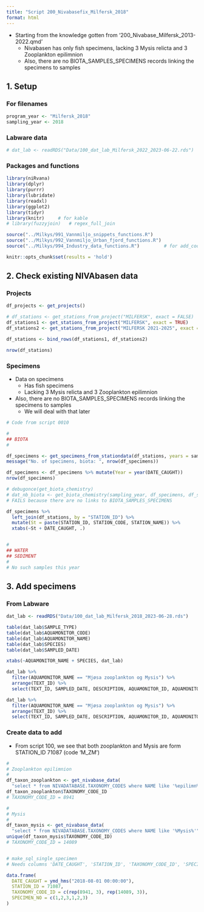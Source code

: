 ```yaml
---
title: "Script 200_Nivabasefix_Milfersk_2018"
format: html
---
```


* Starting from the knowledge gotten from '200_Nivabase_Milfersk_2013-2022.qmd'  
    - Nivabasen has only fish specimens, lacking 3 Mysis relicta and 3 Zooplankton epilimnion   
    - Also, there are no BIOTA_SAMPLES_SPECIMENS records linking the specimens to samples  

## 1. Setup  

### For filenames  
```r

program_year <- "Milfersk_2018"
sampling_year <- 2018

```

### Labware data  

```r

# dat_lab <- readRDS("Data/100_dat_lab_Milfersk_2022_2023-06-22.rds")

```


### Packages and functions  
```r

library(niRvana)
library(dplyr)
library(purrr)
library(lubridate)
library(readxl)
library(ggplot2)
library(tidyr)
library(knitr)     # for kable
# library(fuzzyjoin)   # regex_full_join

source("../Milkys/991_Vannmiljo_snippets_functions.R")
source("../Milkys/992_Vannmiljo_Urban_fjord_functions.R")
source("../Milkys/994_Industry_data_functions.R")         # for add_coordinates()

knitr::opts_chunk$set(results = 'hold')

```


## 2.  Check existing NIVAbasen data    

### Projects  

```r

df_projects <- get_projects()   

# df_stations <- get_stations_from_project("MILFERSK", exact = FALSE)
df_stations1 <- get_stations_from_project("MILFERSK", exact = TRUE)
df_stations2 <- get_stations_from_project("MILFERSK 2021-2025", exact = TRUE)

df_stations <- bind_rows(df_stations1, df_stations2)

nrow(df_stations)

```

### Specimens      

* Data on specimens   
    - Has fish specimens  
    - Lacking 3 Mysis relicta and 3 Zooplankton epilimnion  
* Also, there are no BIOTA_SAMPLES_SPECIMENS records linking the specimens to samples  
    - We will deal with that later   

```r

# Code from script 0010  

# 
## BIOTA  
#

df_specimens <- get_specimens_from_stationdata(df_stations, years = sampling_year)
message("No. of specimens, biota: ", nrow(df_specimens))

df_specimens <- df_specimens %>% mutate(Year = year(DATE_CAUGHT))
nrow(df_specimens)

# debugonce(get_biota_chemistry)
# dat_nb_biota <- get_biota_chemistry(sampling_year, df_specimens, df_stations, report_samples = TRUE)
# FAILS because there are no links to BIOTA_SAMPLES_SPECIMENS  

df_specimens %>%
  left_join(df_stations, by = "STATION_ID") %>%
  mutate(St = paste(STATION_ID, STATION_CODE, STATION_NAME)) %>%
  xtabs(~St + DATE_CAUGHT, .)


#
## WATER  
## SEDIMENT
#
# No such samples this year


```

## 3. Add specimens  

### From Labware

```r

dat_lab <- readRDS("Data/100_dat_lab_Milfersk_2018_2023-06-28.rds")

table(dat_lab$SAMPLE_TYPE)
table(dat_lab$AQUAMONITOR_CODE)
table(dat_lab$AQUAMONITOR_NAME)
table(dat_lab$SPECIES)
table(dat_lab$SAMPLED_DATE)

xtabs(~AQUAMONITOR_NAME + SPECIES, dat_lab)  

dat_lab %>%
  filter(AQUAMONITOR_NAME == "Mjøsa zooplankton og Mysis") %>%
  arrange(TEXT_ID) %>%
  select(TEXT_ID, SAMPLED_DATE, DESCRIPTION, AQUAMONITOR_ID, AQUAMONITOR_CODE, SPECIES, TISSUE, BIOTA_SAMPLENO)

dat_lab %>%
  filter(AQUAMONITOR_NAME == "Mjøsa zooplankton og Mysis") %>%
  arrange(TEXT_ID) %>%
  select(TEXT_ID, SAMPLED_DATE, DESCRIPTION, AQUAMONITOR_ID, AQUAMONITOR_CODE, SPECIES, TISSUE, BIOTA_SAMPLENO)

```
### Create data to add 

* From script 100, we see that both zooplankton and Mysis are form STATION_ID 71087	(code 'M_ZM')  

```r

#
# Zooplankton epilimnion
#
df_taxon_zooplankton <- get_nivabase_data(
  "select * from NIVADATABASE.TAXONOMY_CODES where NAME like '%epilimn%'")
df_taxon_zooplankton$TAXONOMY_CODE_ID
# TAXONOMY_CODE_ID = 8941

#
# Mysis
#
df_taxon_mysis <- get_nivabase_data(
  "select * from NIVADATABASE.TAXONOMY_CODES where NAME like '%Mysis%'")
unique(df_taxon_mysis$TAXONOMY_CODE_ID)  
# TAXONOMY_CODE_ID = 14089


# make_sql_single_specimen 
# Needs columns 'DATE_CAUGHT', 'STATION_ID', 'TAXONOMY_CODE_ID', 'SPECIMEN_NO'  

data.frame(
  DATE_CAUGHT = ymd_hms("2018-08-01 00:00:00"),
  STATION_ID = 71087,
  TAXONOMY_CODE_ID = c(rep(8941, 3), rep(14089, 3)),
  SPECIMEN_NO = c(1,2,3,1,2,3)
)


```


